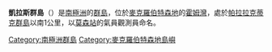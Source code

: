 {{coord|67|33|S|62|46|E|source:GNIS|display=title}}

'''凱拉斯群島'''（{{lang-en|Kellas Islands}}）是[[南極洲|南極洲]]的[[群島|群島]]，位於[[麥克羅伯特森地|麥克羅伯特森地]]的[[霍姆灣|霍姆灣]]，處於[[帕拉拉克蒂克群島|帕拉拉克蒂克群島]]以南1公里，以[[莫森站|莫森站]]的氣員觀測員命名。

{{DEFAULTSORT:Kellas Islands}}
[[Category:南極洲群島|Category:南極洲群島]]
[[Category:麥克羅伯特森地島嶼|Category:麥克羅伯特森地島嶼]]


{{MacRobertsonLand-geo-stub}}